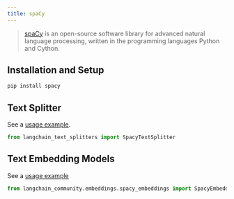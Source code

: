 ```yaml
---
title: spaCy
---
```


>[spaCy](https://spacy.io/) is an open-source software library for advanced natural language processing, written in the programming languages Python and Cython.

## Installation and Setup


```bash
pip install spacy
```



## Text Splitter

See a [usage example](/oss/javascript/how-to/split_by_token/#spacy).

```python
from langchain_text_splitters import SpacyTextSplitter
```

## Text Embedding Models

See a [usage example](/oss/javascript/integrations/text_embedding/spacy_embedding)

```python
from langchain_community.embeddings.spacy_embeddings import SpacyEmbeddings
```
